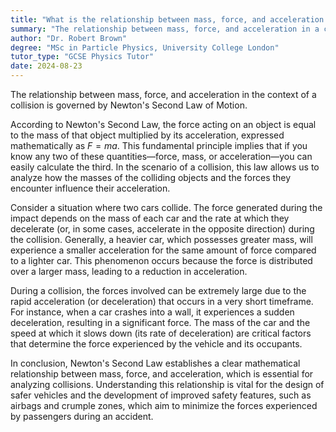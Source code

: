 ```yaml
---
title: "What is the relationship between mass, force, and acceleration in a collision?"
summary: "The relationship between mass, force, and acceleration in a collision is described by Newton's Second Law of Motion."
author: "Dr. Robert Brown"
degree: "MSc in Particle Physics, University College London"
tutor_type: "GCSE Physics Tutor"
date: 2024-08-23
---
```


The relationship between mass, force, and acceleration in the context of a collision is governed by Newton's Second Law of Motion.

According to Newton's Second Law, the force acting on an object is equal to the mass of that object multiplied by its acceleration, expressed mathematically as $F = ma$. This fundamental principle implies that if you know any two of these quantities—force, mass, or acceleration—you can easily calculate the third. In the scenario of a collision, this law allows us to analyze how the masses of the colliding objects and the forces they encounter influence their acceleration.

Consider a situation where two cars collide. The force generated during the impact depends on the mass of each car and the rate at which they decelerate (or, in some cases, accelerate in the opposite direction) during the collision. Generally, a heavier car, which possesses greater mass, will experience a smaller acceleration for the same amount of force compared to a lighter car. This phenomenon occurs because the force is distributed over a larger mass, leading to a reduction in acceleration.

During a collision, the forces involved can be extremely large due to the rapid acceleration (or deceleration) that occurs in a very short timeframe. For instance, when a car crashes into a wall, it experiences a sudden deceleration, resulting in a significant force. The mass of the car and the speed at which it slows down (its rate of deceleration) are critical factors that determine the force experienced by the vehicle and its occupants.

In conclusion, Newton's Second Law establishes a clear mathematical relationship between mass, force, and acceleration, which is essential for analyzing collisions. Understanding this relationship is vital for the design of safer vehicles and the development of improved safety features, such as airbags and crumple zones, which aim to minimize the forces experienced by passengers during an accident.
    